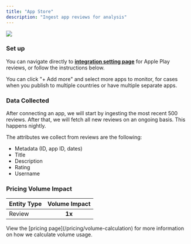 ```yaml
---
title: "App Store"
description: "Ingest app reviews for analysis"
---
```


<Frame>
  <img 
    src="/app-store.png"
    style={{ width:"100%" }}
    />
</Frame>

### Set up

You can navigate directly to [**integration setting page**](https://insights.reforge.com/w/default/settings/integrations/app-store-reviews) for Apple Play reviews, or follow the instructions below.

<Steps>
  <Step title='Go to "Settings"'>
    
  </Step>
  <Step title='Click "Integrations" in the navigation menu'>
    
  </Step>
  <Step title='Click "App Store Reviews"'>
    
  </Step>
  <Step title="Select the country where the app is published">
    
  </Step>
  <Step title="Type the app name and select the appropriate one">
    
  </Step>
</Steps>

You can click "\+ Add more" and select more apps to monitor, for cases when you publish to multiple countries or have multiple separate apps.

### Data Collected

After connecting an app, we will start by ingesting the most recent 500 reviews. After that, we will fetch all new reviews on an ongoing basis. This happens nightly.

The attributes we collect from reviews are the following:

- Metadata (ID, app ID, dates)
- Title
- Description
- Rating
- Username

### Pricing Volume Impact

| Entity Type | Volume Impact |
| :---------- | :-----------: |
| Review      | **1x**        |

<Info>
  View the [pricing page](/pricing/volume-calculation) for more information on
  how we calculate volume usage.
</Info>